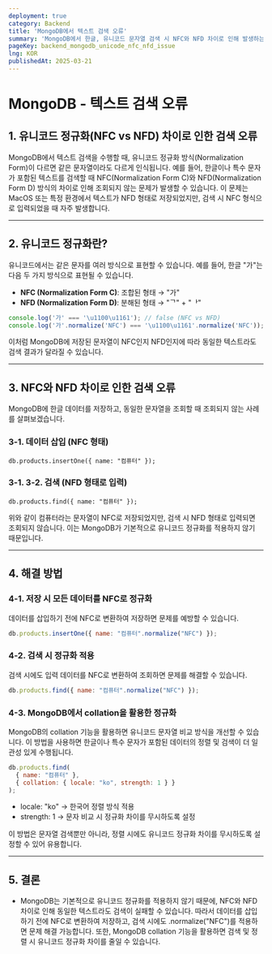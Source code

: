 ```yaml
---
deployment: true
category: Backend
title: 'MongoDB에서 텍스트 검색 오류'
summary: 'MongoDB에서 한글, 유니코드 문자열 검색 시 NFC와 NFD 차이로 인해 발생하는 문제와 이를 해결하는 방법을 설명합니다.'
pageKey: backend_mongodb_unicode_nfc_nfd_issue
lng: KOR
publishedAt: 2025-03-21
---
```


# MongoDB - 텍스트 검색 오류

## 1. 유니코드 정규화(NFC vs NFD) 차이로 인한 검색 오류

MongoDB에서 텍스트 검색을 수행할 때, 유니코드 정규화 방식(Normalization Form)이 다르면 같은 문자열이라도 다르게 인식됩니다. 예를 들어, 한글이나 특수 문자가 포함된 텍스트를 검색할 때 NFC(Normalization Form C)와 NFD(Normalization Form D) 방식의 차이로 인해 조회되지 않는 문제가 발생할 수 있습니다. 이 문제는 MacOS 또는 특정 환경에서 텍스트가 NFD 형태로 저장되었지만, 검색 시 NFC 형식으로 입력되었을 때 자주 발생합니다.

---

## 2. 유니코드 정규화란?

유니코드에서는 같은 문자를 여러 방식으로 표현할 수 있습니다. 예를 들어, 한글 "가"는 다음 두 가지 방식으로 표현될 수 있습니다.

- **NFC (Normalization Form C)**: 조합된 형태 → "가"
- **NFD (Normalization Form D)**: 분해된 형태 → "ᄀ\" + "ᅡ"

```javascript title="mongodb" showLineNumbers
console.log('가' === '\u1100\u1161'); // false (NFC vs NFD)
console.log('가'.normalize('NFC') === '\u1100\u1161'.normalize('NFC')); // true
```

이처럼 MongoDB에 저장된 문자열이 NFC인지 NFD인지에 따라 동일한 텍스트라도 검색 결과가 달라질 수 있습니다.

---

## 3. NFC와 NFD 차이로 인한 검색 오류

MongoDB에 한글 데이터를 저장하고, 동일한 문자열을 조회할 때 조회되지 않는 사례를 살펴보겠습니다.

### 3-1. 데이터 삽입 (NFC 형태)

```mongodb title="mongodb" showLineNumbers
db.products.insertOne({ name: "컴퓨터" });
```

### 3-1. 3-2. 검색 (NFD 형태로 입력)

```mongodb title="mongodb" showLineNumbers
db.products.find({ name: "컴퓨터" });
```

위와 같이 컴퓨터라는 문자열이 NFC로 저장되었지만, 검색 시 NFD 형태로 입력되면 조회되지 않습니다. 이는 MongoDB가 기본적으로 유니코드 정규화를 적용하지 않기 때문입니다.

---

## 4. 해결 방법
### 4-1. 저장 시 모든 데이터를 NFC로 정규화

데이터를 삽입하기 전에 NFC로 변환하여 저장하면 문제를 예방할 수 있습니다.

```javascript
db.products.insertOne({ name: "컴퓨터".normalize("NFC") });
```

### 4-2. 검색 시 정규화 적용

검색 시에도 입력 데이터를 NFC로 변환하여 조회하면 문제를 해결할 수 있습니다.

```javascript
db.products.find({ name: "컴퓨터".normalize("NFC") });
```

### 4-3. MongoDB에서 collation을 활용한 정규화

MongoDB의 collation 기능을 활용하면 유니코드 문자열 비교 방식을 개선할 수 있습니다. 이 방법을 사용하면 한글이나 특수 문자가 포함된 데이터의 정렬 및 검색이 더 일관성 있게 수행됩니다.

```javascript
db.products.find(
  { name: "컴퓨터" },
  { collation: { locale: "ko", strength: 1 } }
);
```

- locale: "ko" → 한국어 정렬 방식 적용
- strength: 1 → 문자 비교 시 정규화 차이를 무시하도록 설정

이 방법은 문자열 검색뿐만 아니라, 정렬 시에도 유니코드 정규화 차이를 무시하도록 설정할 수 있어 유용합니다.

---

## 5. 결론

- MongoDB는 기본적으로 유니코드 정규화를 적용하지 않기 때문에, NFC와 NFD 차이로 인해 동일한 텍스트라도 검색이 실패할 수 있습니다. 따라서 데이터를 삽입하기 전에 NFC로 변환하여 저장하고, 검색 시에도 .normalize("NFC")를 적용하면 문제 해결 가능합니다. 또한, MongoDB collation 기능을 활용하면 검색 및 정렬 시 유니코드 정규화 차이를 줄일 수 있습니다.